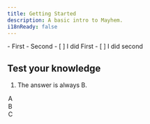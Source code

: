 ```yaml
---
title: Getting Started
description: A basic intro to Mayhem.
i18nReady: false
---
```



<PreCheck>
 - First
 - Second
</PreCheck>

<Checklist>
- [ ] I did First
- [ ] I did second
</Checklist>

## Test your knowledge
1. The answer is always B.
 <MultipleChoice>
   <Option>A</Option>
   <Option isCorrect>B</Option>
   <Option>C</Option>
 </MultipleChoice>